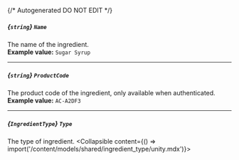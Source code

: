 {/* Autogenerated DO NOT EDIT  */}

##### *{`string`}* `Name`
The name of the ingredient.
<br/>
**Example value:** `Sugar Syrup`

---
##### *{`string`}* `ProductCode`
The product code of the ingredient, only available when authenticated.
<br/>
**Example value:** `AC-A2DF3`

---
##### *{`IngredientType`}* `Type`
The type of ingredient.
<Collapsible content={() => import('/content/models/shared/ingredient_type/unity.mdx')}>
</Collapsible>


